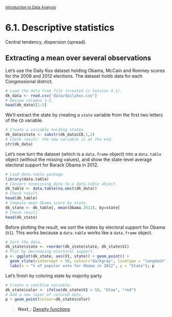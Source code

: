 <style>@import url(style.css);</style>
<small>[Introduction to Data Analysis](index.html)</small>

# 6.1. Descriptive statistics

Central tendency, dispersion (spread).

## Extracting a mean over several observations

Let's use the Daily Kos dataset holding Obama, McCain and Romney scores for the 2008 and 2012 elections. The dataset holds data for each Congressional district.

```r
# Load the data from file (created in Session 4.1).
dk_data <- read.csv("data/dailykos.csv")
# Review columns 1-5.
head(dk_data)[1:5]
```

We'll extract the state by creating a `state` variable from the first two letters of the `CD` variable.

```r
# Create a variable holding states.
dk_data$state <- substr(dk_data$CD,1,2)
# Check result: the new variable is at the end.
str(dk_data)
```

Let's now turn the dataset (which is a `data.frame` object) into a `data.table` object (without the missing values), and show the state-level average electoral support for Barack Obama in 2012.

```r
# Load data.table package.
library(data.table)
# Convert nonmissing data to a data.table object.
dk_table <- data.table(na.omit(dk_data))
# Check result.
head(dk_table)
# Compute mean Obama score by state.
dk_state <- dk_table[, mean(Obama.2012), by=state]
# Check result.
head(dk_state)
```

Before plotting the result, we sort the states by electoral support for Obama (`V1`). This works because a `data.table` works like a `data.frame` object.

```r
# Sort the data.
dk_state$state <- reorder(dk_state$state, dk_state$V1)
# Plot by decreasing electoral support.
p <- ggplot(dk_state, aes(V1, state)) + geom_point() + 
  geom_vline(xintercept = 50, colour="darkgray", linetype = "longdash") +
  labs(x = "% of popular vote for Obama in 2012", y = "State"); p
```

Let's finish by coloring state by majority party.

```r
# Create a red/blue variable.
dk_state$color <- ifelse(dk_state$V1 > 50, "blue", "red")
# Add a new layer of colored dots.
p + geom_point(colour=dk_state$color)
```

> __Next___: [Density functions](062_density.html)
